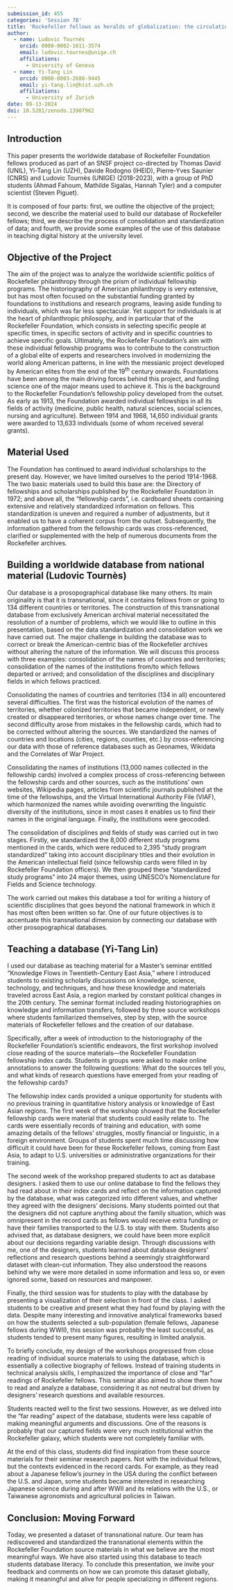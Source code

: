 ```yaml
---
submission_id: 455
categories: 'Session 7B'
title: 'Rockefeller fellows as heralds of globalization: the circulation of elites, knowledge, and practices of modernization (1920–1970s): global history, database connection, and teaching experience'
author:
  - name: Ludovic Tournès
    orcid: 0000-0002-1611-3574
    email: ludovic.tournes@unige.ch
    affiliations:
      - University of Geneva
  - name: Yi-Tang Lin
    orcid: 0000-0003-2688-9445
    email: yi-tang.lin@hist.uzh.ch
    affiliations:
      - University of Zurich
date: 09-13-2024
doi: 10.5281/zenodo.13907962
---
```


## Introduction

This paper presents the worldwide database of Rockefeller Foundation fellows produced as part of an SNSF project co-directed by Thomas David (UNIL), Yi-Tang Lin (UZH), Davide Rodogno (IHEID), Pierre-Yves Saunier (CNRS) and Ludovic Tournès (UNIGE) (2018-2023), with a group of PhD students (Ahmad Fahoum, Mathilde Sigalas, Hannah Tyler) and a computer scientist (Steven Piguet).

It is composed of four parts: first, we outline the objective of the project; second, we describe the material used to build our database of Rockefeller fellows; third, we describe the process of consolidation and standardization of data; and fourth, we provide some examples of the use of this database in teaching digital history at the university level.

## Objective of the Project

The aim of the project was to analyze the worldwide scientific politics of Rockefeller philanthropy through the prism of individual fellowship programs. The historiography of American philanthropy is very extensive, but has most often focused on the substantial funding granted by foundations to institutions and research programs, leaving aside funding to individuals, which was far less spectacular. Yet support for individuals is at the heart of philanthropic philosophy, and in particular that of the Rockefeller Foundation, which consists in selecting specific people at specific times, in specific sectors of activity and in specific countries to achieve specific goals. Ultimately, the Rockefeller Foundation's aim with these individual fellowship programs was to contribute to the construction of a global elite of experts and researchers involved in modernizing the world along American patterns, in line with the messianic project developed by American elites from the end of the 19^th^ century onwards. Foundations have been among the main driving forces behind this project, and funding science one of the major means used to achieve it. This is the background to the Rockefeller Foundation's fellowship policy developed from the outset. As early as 1913, the Foundation awarded individual fellowships in all its fields of activity (medicine, public health, natural sciences, social sciences, nursing and agriculture). Between 1914 and 1968, 14,650 individual grants were awarded to 13,633 individuals (some of whom received several grants).

## Material Used

The Foundation has continued to award individual scholarships to the present day. However, we have limited ourselves to the period 1914-1968. The two basic materials used to build this base are: the Directory of fellowships and scholarships published by the Rockefeller Foundation in 1972; and above all, the “fellowship cards”, i.e. cardboard sheets containing extensive and relatively standardized information on fellows. This standardization is uneven and required a number of adjustments, but it enabled us to have a coherent corpus from the outset. Subsequently, the information gathered from the fellowship cards was cross-referenced, clarified or supplemented with the help of numerous documents from the Rockefeller archives.

## Building a worldwide database from national material (Ludovic Tournès)

Our database is a prosopographical database like many others. Its main originality is that it is transnational, since it contains fellows from or going to 134 different countries or territories. The construction of this transnational database from exclusively American archival material necessitated the resolution of a number of problems, which we would like to outline in this presentation, based on the data standardization and consolidation work we have carried out. The major challenge in building the database was to correct or break the American-centric bias of the Rockefeller archives without altering the nature of the information. We will discuss this process with three examples: consolidation of the names of countries and territories; consolidation of the names of the institutions from/to which fellows departed or arrived; and consolidation of the disciplines and disciplinary fields in which fellows practiced.

Consolidating the names of countries and territories (134 in all) encountered several difficulties. The first was the historical evolution of the names of territories, whether colonized territories that became independent, or newly created or disappeared territories, or whose names change over time. The second difficulty arose from mistakes in the fellowship cards, which had to be corrected without altering the sources. We standardized the names of countries and locations (cities, regions, counties, etc.) by cross-referencing our data with those of reference databases such as Geonames, Wikidata and the Correlates of War Project.

Consolidating the names of institutions (13,000 names collected in the fellowship cards) involved a complex process of cross-referencing between the fellowship cards and other sources, such as the institutions' own websites, Wikipedia pages, articles from scientific journals published at the time of the fellowships, and the Virtual International Authority File (VIAF), which harmonized the names while avoiding overwriting the linguistic diversity of the institutions, since in most cases it enables us to find their names in the original language. Finally, the institutions were geocoded.

The consolidation of disciplines and fields of study was carried out in two stages. Firstly, we standardized the 8,000 different study programs mentioned in the cards, which were reduced to 2,395 “study program standardized” taking into account disciplinary titles and their evolution in the American intellectual field (since fellowship cards were filled in by Rockefeller Foundation officers). We then grouped these “standardized study programs” into 24 major themes, using UNESCO's Nomenclature for Fields and Science technology.

The work carried out makes this database a tool for writing a history of scientific disciplines that goes beyond the national framework in which it has most often been written so far. One of our future objectives is to accentuate this transnational dimension by connecting our database with other prosopographical databases.

## Teaching a database (Yi-Tang Lin)

I used our database as teaching material for a Master's seminar entitled "Knowledge Flows in Twentieth-Century East Asia," where I introduced students to existing scholarly discussions on knowledge, science, technology, and techniques, and how these knowledge and materials traveled across East Asia, a region marked by constant political changes in the 20th century. The seminar format included reading historiographies on knowledge and information transfers, followed by three source workshops where students familiarized themselves, step by step, with the source materials of Rockefeller fellows and the creation of our database.

Specifically, after a week of introduction to the historiography of the Rockefeller Foundation’s scientific endeavors, the first workshop involved close reading of the source materials—the Rockefeller Foundation fellowship index cards. Students in groups were asked to make online annotations to answer the following questions: What do the sources tell you, and what kinds of research questions have emerged from your reading of the fellowship cards?

The fellowship index cards provided a unique opportunity for students with no previous training in quantitative history analysis or knowledge of East Asian regions. The first week of the workshop showed that the Rockefeller fellowship cards were material that students could easily relate to. The cards were essentially records of training and education, with some amazing details of the fellows’ struggles, mostly financial or linguistic, in a foreign environment. Groups of students spent much time discussing how difficult it could have been for these Rockefeller fellows, coming from East Asia, to adapt to U.S. universities or administrative organizations for their training.

The second week of the workshop prepared students to act as database designers. I asked them to use our online database to find the fellows they had read about in their index cards and reflect on the information captured by the database, what was categorized into different values, and whether they agreed with the designers’ decisions. Many students pointed out that the designers did not capture anything about the family situation, which was omnipresent in the record cards as fellows would receive extra funding or have their families transported to the U.S. to stay with them. Students also advised that, as database designers, we could have been more explicit about our decisions regarding variable design. Through discussions with me, one of the designers, students learned about database designers' reflections and research questions behind a seemingly straightforward dataset with clean-cut information. They also understood the reasons behind why we were more detailed in some information and less so, or even ignored some, based on resources and manpower.

Finally, the third session was for students to play with the database by presenting a visualization of their selection in front of the class. I asked students to be creative and present what they had found by playing with the data. Despite many interesting and innovative analytical frameworks based on how the students selected a sub-population (female fellows, Japanese fellows during WWII), this session was probably the least successful, as students tended to present many figures, resulting in limited analysis.

To briefly conclude, my design of the workshops progressed from close reading of individual source materials to using the database, which is essentially a collective biography of fellows. Instead of training students in technical analysis skills, I emphasized the importance of close and "far" readings of Rockefeller fellows. This seminar also aimed to show them how to read and analyze a database, considering it as not neutral but driven by designers' research questions and available resources.

Students reacted well to the first two sessions. However, as we delved into the "far reading" aspect of the database, students were less capable of making meaningful arguments and discussions. One of the reasons is probably that our captured fields were very much institutional within the Rockefeller galaxy, which students were not completely familiar with.

At the end of this class, students did find inspiration from these source materials for their seminar research papers. Not with the individual fellows, but the contexts evidenced in the record cards. For example, as they read about a Japanese fellow’s journey in the USA during the conflict between the U.S. and Japan, some students became interested in researching Japanese science during and after WWII and its relations with the U.S., or Taiwanese agronomists and agricultural policies in Taiwan.

## Conclusion: Moving Forward

Today, we presented a dataset of transnational nature. Our team has rediscovered and standardized the transnational elements within the Rockefeller Foundation source materials in what we believe are the most meaningful ways. We have also started using this database to teach students database literacy. To conclude this presentation, we invite your feedback and comments on how we can promote this dataset globally, making it meaningful and alive for people specializing in different regions.
